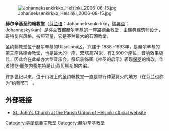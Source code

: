 [[Image:Johanneksenkirkko_Helsinki_2006-08-15.jpg|thumb]]

'''赫尔辛基圣约翰教堂'''（[[芬兰语|芬兰语]]：Johanneksenkirkko，[[瑞典语|瑞典语]]：Johanneskyrkan）是[[芬兰|芬兰]]首都[[赫尔辛基|赫尔辛基]]的一座[[路德会|路德会]]教堂，由[[瑞典|瑞典]]建筑师设计，哥特复兴风格。按照容量，它是芬兰最大的石砌教堂。

圣约翰教堂位于赫尔辛基的Ullanlinna区，兴建于 1888 -1893年，是赫尔辛基的第三座路德会教堂，也是最大的一座。双塔高74米，有2,600个座位，音响效果极佳，因此会在此举办大型音乐会。祭坛装饰画《神圣的启示》表现[[保罗|保罗]]的悔改，作者[[埃罗·耶尔内费尔特|埃罗·耶尔内费尔特]]是[[让·西贝柳斯|让·西贝柳斯]]的内弟。 

许多世纪以来，位于山坡上的圣约翰教堂一直是举行仲夏篝火的地方（在芬兰也称为“约翰节”） 。 

==外部链接==
{{commonscat|Johannes Church}}
* {{fi icon}} [http://www.helsinginseurakuntayhtyma.fi/?Deptid=3962 St. John's Church at the Parish Union of Helsinki official website]{{Wayback|url=http://www.helsinginseurakuntayhtyma.fi/?Deptid=3962 |date=20070928010828 }}

{{赫尔辛基城市景观}}
{{coord|60|9|42.5|N|24|56|41.0|E|type:landmark|display=title}}

{{DEFAULTSORT:Saint John's Church, Helsinki}}
[[Category:芬蘭信義宗教堂|Category:芬蘭信義宗教堂]]
[[Category:赫尔辛基教堂|Category:赫尔辛基教堂]]